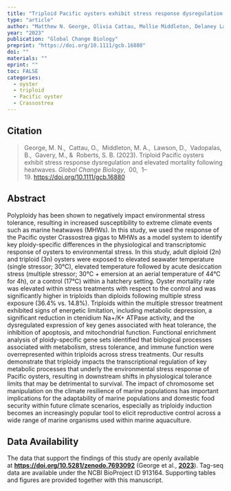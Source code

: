 ```yaml
---
title: "Triploid Pacific oysters exhibit stress response dysregulation and elevated mortality following heatwaves"
type: "article"
author: "Matthew N. George, Olivia Cattau, Mollie Middleton, Delaney Lawson, Brent Vadopalas, Mackenzie Gavery, Steven Roberts"
year: "2023"
publication: "Global Change Biology"
preprint: "https://doi.org/10.1111/gcb.16880"
doi: ""
materials: ""
eprint: ""
toc: FALSE
categories:
  - oyster
  - triploid
  - Pacific oyster
  - Crassostrea
---
```


## Citation

> George, M. N.,  Cattau, O.,  Middleton, M. A.,  Lawson, D.,  Vadopalas, B.,  Gavery, M., &  Roberts, S. B. (2023). Triploid Pacific oysters exhibit stress response dysregulation and elevated mortality following heatwaves. *Global Change Biology*,  00,  1--19. <https://doi.org/10.1111/gcb.16880>

## Abstract

Polyploidy has been shown to negatively impact environmental stress tolerance, resulting in increased susceptibility to extreme climate events such as marine heatwaves (MHWs). In this study, we used the response of the Pacific oyster Crassostrea gigas to MHWs as a model system to identify key ploidy-specific differences in the physiological and transcriptomic response of oysters to environmental stress. In this study, adult diploid (2n) and triploid (3n) oysters were exposed to elevated seawater temperature (single stressor; 30°C), elevated temperature followed by acute desiccation stress (multiple stressor; 30°C + emersion at an aerial temperature of 44°C for 4h), or a control (17°C) within a hatchery setting. Oyster mortality rate was elevated within stress treatments with respect to the control and was significantly higher in triploids than diploids following multiple stress exposure (36.4% vs. 14.8%). Triploids within the multiple stressor treatment exhibited signs of energetic limitation, including metabolic depression, a significant reduction in ctenidium Na+/K+ ATPase activity, and the dysregulated expression of key genes associated with heat tolerance, the inhibition of apoptosis, and mitochondrial function. Functional enrichment analysis of ploidy-specific gene sets identified that biological processes associated with metabolism, stress tolerance, and immune function were overrepresented within triploids across stress treatments. Our results demonstrate that triploidy impacts the transcriptional regulation of key metabolic processes that underly the environmental stress response of Pacific oysters, resulting in downstream shifts in physiological tolerance limits that may be detrimental to survival. The impact of chromosome set manipulation on the climate resilience of marine populations has important implications for the adaptability of marine populations and domestic food security within future climate scenarios, especially as triploidy induction becomes an increasingly popular tool to elicit reproductive control across a wide range of marine organisms used within marine aquaculture.

## Data Availability

The data that support the findings of this study are openly available at [**https://doi.org/10.5281/zenodo.7693092**](https://doi.org/10.5281/zenodo.7693092) (George et al., [**2023**](https://onlinelibrary.wiley.com/doi/abs/10.1111/gcb.16880#gcb16880-bib-0033)). Tag-seq data are available under the NCBI BioProject ID 913164. Supporting tables and figures are provided together with this manuscript.
